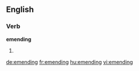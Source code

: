 ==English==

===Verb===
'''emending'''

# {{present participle of|emend}}

[[de:emending]]
[[fr:emending]]
[[hu:emending]]
[[vi:emending]]